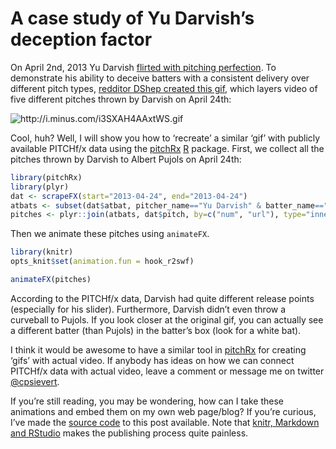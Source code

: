 A case study of Yu Darvish's deception factor
========================================================

On April 2nd, 2013 Yu Darvish [flirted with pitching perfection](http://sports.yahoo.com/news/yu-darvish-loses-perfect-game-030913556--mlb.html). To demonstrate his ability to deceive batters with a consistent delivery over different pitch types, [redditor DShep created this gif](http://www.reddit.com/r/baseball/comments/1d2z6d/all_of_darvishs_primary_pitches_at_once/), which layers video of five different pitches thrown by Darvish on April 24th:

<img class="decoded" src="http://i.minus.com/i3SXAH4AAxtWS.gif" alt="http://i.minus.com/i3SXAH4AAxtWS.gif"></img>

Cool, huh? Well, I will show you how to 'recreate' a similar 'gif' with publicly available PITCHf/x data using the [pitchRx](http://cran.r-project.org/web/packages/pitchRx/) [R](http://cran.r-project.org) package. First, we collect all the pitches thrown by Darvish to Albert Pujols on April 24th:

```r
library(pitchRx)
library(plyr)
dat <- scrapeFX(start="2013-04-24", end="2013-04-24")
atbats <- subset(dat$atbat, pitcher_name=="Yu Darvish" & batter_name=="Albert Pujols")
pitches <- plyr::join(atbats, dat$pitch, by=c("num", "url"), type="inner")
```

Then we animate these pitches using `animateFX`. 

```r
library(knitr)
opts_knit$set(animation.fun = hook_r2swf)
```

```r
animateFX(pitches)
```

According to the PITCHf/x data, Darvish had quite different release points (especially for his slider). Furthermore, Darvish didn't even throw a curveball to Pujols. If you look closer at the original gif, you can actually see a different batter (than Pujols) in the batter's box (look for a white bat). 

I think it would be awesome to have a similar tool in [pitchRx](http://cran.r-project.org/web/packages/pitchRx/) for creating 'gifs' with actual video. If anybody has ideas on how we can connect PITCHf/x data with actual video, leave a comment or message me on twitter [@cpsievert](http://twitter.com/cpsievert).

If you're still reading, you may be wondering, how can I take these animations and embed them on my own web page/blog? If you're curious, I've made the [source code](https://github.com/cpsievert/cpsievert.github.com/blob/master/pitchRx/YuDarvish/index.Rmd) to this post available. Note that [knitr, Markdown and RStudio](http://www.rstudio.com/ide/docs/authoring/using_markdown) makes the publishing process quite painless.



